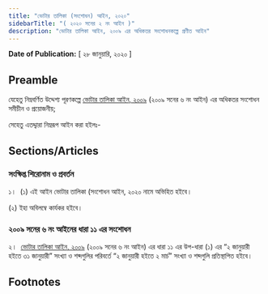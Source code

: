 ```yaml
---
title: "ভোটার তালিকা (সংশোধন) আইন, ২০২০"
sidebarTitle: "( ২০২০ সনের ২ নং আইন )"
description: "ভোটার তালিকা আইন, ২০০৯ এর অধিকতর সংশোধনকল্পে প্রণীত আইন"
---
```


**Date of Publication:** [ ২৮ জানুয়ারি, ২০২০ ]

## Preamble

যেহেতু নিম্নবর্ণিত উদ্দেশ্য পূরণকল্পে [ভোটার তালিকা আইন, ২০০৯](/act-1005.html "ভোটার তালিকা আইন, ২০০৯") (২০০৯ সনের ৬ নং আইন) এর অধিকতর সংশোধন সমীচীন ও প্রয়োজনীয়;

সেহেতু এতদ্দ্বারা নিম্নরূপ আইন করা হইলঃ-

## Sections/Articles

### সংক্ষিপ্ত শিরোনাম ও প্রবর্তন

১।  (১) এই আইন ভোটার তালিকা (সংশোধন আইন, ২০২০ নামে অভিহিত হইবে।

(২) ইহা অবিলম্বে কার্যকর হইবে।

### ২০০৯ সনের ৬ নং আইনের ধারা ১১ এর সংশোধন

২।  [ভোটার তালিকা আইন, ২০০৯](/act-1005.html "ভোটার তালিকা আইন, ২০০৯") (২০০৯ সনের ৬ নং আইন) এর ধারা ১১ এর উপ-ধারা (১) এর “২ জানুয়ারী হইতে ৩১ জানুয়ারী” সংখ্যা ও শব্দগুলির পরিবর্তে “২ জানুয়ারী হইতে ২ মার্চ” সংখ্যা ও শব্দগুলি প্রতিস্থাপিত হইবে।

## Footnotes
